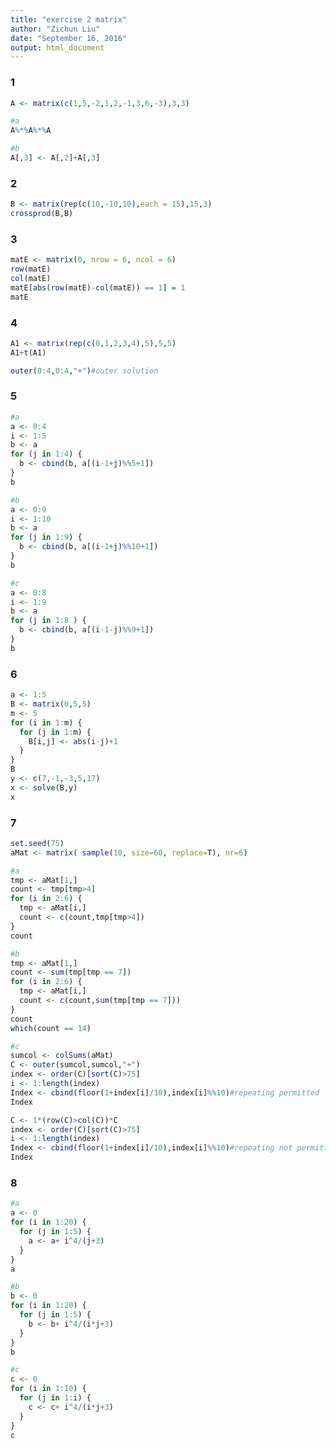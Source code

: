 ```yaml
---
title: "exercise 2 matrix"
author: "Zichun Liu"
date: "September 16, 2016"
output: html_document
---
```

###  1
```r
A <- matrix(c(1,5,-2,1,2,-1,3,6,-3),3,3)

#a
A%*%A%*%A

#b
A[,3] <- A[,2]+A[,3]
```

### 2
```r
B <- matrix(rep(c(10,-10,10),each = 15),15,3)
crossprod(B,B)
```

### 3
```r
matE <- matrix(0, nrow = 6, ncol = 6)
row(matE)
col(matE)
matE[abs(row(matE)-col(matE)) == 1] = 1
matE
```

### 4
```r
A1 <- matrix(rep(c(0,1,2,3,4),5),5,5)
A1+t(A1)

outer(0:4,0:4,"+")#outer solution
```

### 5
```r
#a
a <- 0:4
i <- 1:5
b <- a
for (j in 1:4) {
  b <- cbind(b, a[(i-1+j)%%5+1])
}
b

#b
a <- 0:9
i <- 1:10
b <- a
for (j in 1:9) {
  b <- cbind(b, a[(i-1+j)%%10+1])
}
b

#c
a <- 0:8
i <- 1:9
b <- a
for (j in 1:8 ) {
  b <- cbind(b, a[(i-1-j)%%9+1])
}
b
```

### 6
```r
a <- 1:5
B <- matrix(0,5,5)
m <- 5
for (i in 1:m) {
  for (j in 1:m) {
    B[i,j] <- abs(i-j)+1
  }
} 
B
y <- c(7,-1,-3,5,17)
x <- solve(B,y)
x
```

### 7
```r
set.seed(75)
aMat <- matrix( sample(10, size=60, replace=T), nr=6)

#a
tmp <- aMat[1,]
count <- tmp[tmp>4]
for (i in 2:6) {
  tmp <- aMat[i,]
  count <- c(count,tmp[tmp>4])
}
count

#b
tmp <- aMat[1,]
count <- sum(tmp[tmp == 7])
for (i in 2:6) {
  tmp <- aMat[i,]
  count <- c(count,sum(tmp[tmp == 7]))
}
count
which(count == 14)

#c
sumcol <- colSums(aMat)
C <- outer(sumcol,sumcol,"+")
index <- order(C)[sort(C)>75]
i <- 1:length(index)
Index <- cbind(floor(1+index[i]/10),index[i]%%10)#repeating permitted
Index

C <- 1*(row(C)>col(C))*C
index <- order(C)[sort(C)>75]
i <- 1:length(index)
Index <- cbind(floor(1+index[i]/10),index[i]%%10)#repeating not permitted
Index
```

### 8
```r
#a
a <- 0
for (i in 1:20) {
  for (j in 1:5) {
    a <- a+ i^4/(j+3)
  }
}
a

#b
b <- 0
for (i in 1:20) {
  for (j in 1:5) {
    b <- b+ i^4/(i*j+3)
  }
}
b

#c
c <- 0
for (i in 1:10) {
  for (j in 1:i) {
    c <- c+ i^4/(i*j+3)
  }
}
c
```


